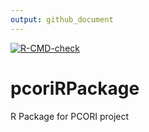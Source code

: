 ```yaml
---
output: github_document
---
```


[![R-CMD-check](https://github.com/UofUEpi/pcoriRpackage/actions/workflows/r.yml/badge.svg)](https://github.com/UofUEpi/pcoriRpackage/actions/workflows/r.yml)

# pcoriRPackage
R Package for PCORI project
